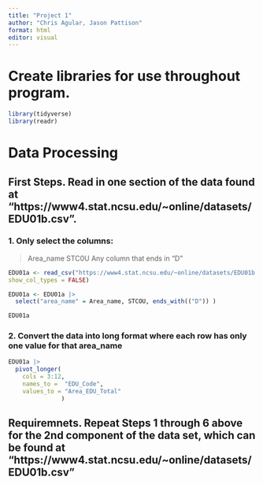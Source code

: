 ```yaml
---
title: "Project 1"
author: "Chris Agular, Jason Pattison"
format: html
editor: visual
---
```


# Create libraries for use throughout program.

```r
library(tidyverse)
library(readr)
```

# Data Processing

## First Steps. Read in one section of the data found at "https://www4.stat.ncsu.edu/\~online/datasets/EDU01b.csv".

### 1. Only select the columns:

> Area_name STC0U Any column that ends in "D"

```r
EDU01a <- read_csv("https://www4.stat.ncsu.edu/~online/datasets/EDU01b.csv",
show_col_types = FALSE)

EDU01a <- EDU01a |>
  select("area_name" = Area_name, STCOU, ends_with(("D")) )

EDU01a
```

### 2. Convert the data into long format where each row has only one value for that area_name
```r
EDU01a |>
  pivot_longer(
    cols = 3:12,
    names_to =  "EDU_Code",
    values_to = "Area_EDU_Total"
               )
```


## Requiremnets. Repeat Steps 1 through 6 above for the 2nd component of the data set, which can be found at "https://www4.stat.ncsu.edu/\~online/datasets/EDU01b.csv"

```r

```
